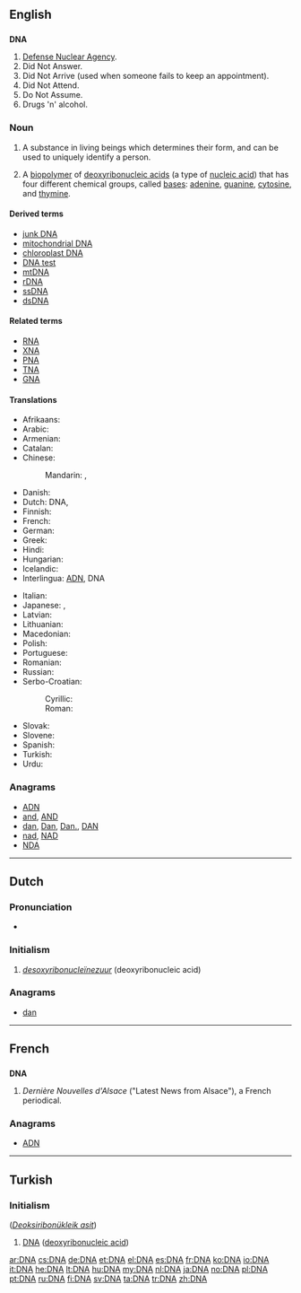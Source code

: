 {{also|dna}}
==English==
{{wikipedia}}

==={{initialism-old|en}}===
'''DNA'''

# [[w:Defense Nuclear Agency|Defense Nuclear Agency]].
# Did Not Answer.
# Did Not Arrive (used when someone fails to keep an appointment).
# Did Not Attend.
# Do Not Assume.
# Drugs 'n' alcohol.

===Noun===
{{en-noun|-}}

# A substance  in living beings which determines their form, and can be used to uniquely identify a person.
# {{biochemistry}} A [[biopolymer]] of [[deoxyribonucleic acid]]s (a type of [[nucleic acid]]) that has four different chemical groups, called [[bases]]: [[adenine]], [[guanine]], [[cytosine]], and [[thymine]].

====Derived terms====
* [[junk DNA]]
* [[mitochondrial DNA]]
* [[chloroplast DNA]]
* [[DNA test]]
* [[mtDNA]]
* [[rDNA]]
* [[ssDNA]]
* [[dsDNA]]

====Related terms====
* [[RNA]]
* [[XNA]]
* [[PNA]]
* [[TNA]]
* [[GNA]]

====Translations====
{{trans-top|abbreviation of deoxyribonucleic acid (see [[deoxyribonucleic acid]] for full forms)}}
* Afrikaans: {{t-|af|DNS}}
* Arabic: {{t-|ar|دنا|f|tr=dinaa|sc=Arab}}
* Armenian: {{t-|hy|ԴՆԹ|tr=DNT’}}
* Catalan: {{t-|ca|ADN}}
* Chinese:
*: Mandarin: {{t|cmn|脫氧核糖核酸|sc=Hani}}, {{t|cmn|脱氧核糖核酸|tr=tuōyǎng hétánghésuān|sc=Hani}}
* Danish: {{t+|da|dna}}
* Dutch: DNA, {{t-|nl|DNZ}}
* Finnish: {{t+|fi|DNA}}
* French: {{t+|fr|ADN|m}}
* German: {{t+|de|DNS|f}}
* Greek: {{t-|el|ΔΝΟ|tr=DNO|sc=Grek}}
* Hindi: {{t-|hi|डीएनए|tr=ḍī'ēn'ē|sc=Deva}}
* Hungarian: {{t+|hu|DNS}}
* Icelandic: {{t-|is|DNA|n}} {{t+|is|DKS|n}}
* Interlingua: [[ADN]], DNA
{{trans-mid}}
* Italian: {{t+|it|DNA|m}}
* Japanese: {{t-|ja|ＤＮＡ|tr=dī-enu-ē|sc=Jpan}}, {{t-|ja|ディー・エヌ・エー|tr=dī-enu-ē|sc=Jpan}}
* Latvian: {{t-|lv|DNS}}
* Lithuanian: {{t-|lt|DNR}}
* Macedonian: {{t-|mk|ДНК|f|tr=DNK}}
* Polish: {{t+|pl|DNA}}
* Portuguese: {{t+|pt|ADN}}
* Romanian: {{t-|ro|ADN|m}}
* Russian: {{t+|ru|ДНК|f|tr=de-en-ká}}
* Serbo-Croatian:
*: Cyrillic: {{t-|sh|ДНК|f|sc=Cyrl}}
*: Roman: {{t-|sh|DNK|f}}
* Slovak: {{t-|sk|DNK|f}} {{t-|sl|DNA|n}}
* Slovene: {{t+|sl|DNK}}
* Spanish: {{t+|es|ADN|m}}
* Turkish: {{t+|tr|DNA}}
* Urdu: {{t-|ur|ڈی این اے|tr=ḍī 'ēn 'ē|sc=ur-Arab}}
{{trans-bottom}}

===Anagrams===
* [[ADN#English|ADN]]
* [[and#English|and]], [[AND#English|AND]]
* [[dan#English|dan]], [[Dan#English|Dan]], [[Dan.#English|Dan.]], [[DAN#English|DAN]]
* [[nad#English|nad]], [[NAD#English|NAD]]
* [[NDA#English|NDA]]

----

==Dutch==

===Pronunciation===
* {{audio|Nl-DNA.ogg|Audio}}

===Initialism===
{{head|nl|initialism}}

# ''[[desoxyribonucleïnezuur]]'' (deoxyribonucleic acid)

===Anagrams===
* [[dan#Dutch|dan]]

----

==French==

==={{abbreviation-old|fr}}===
'''DNA'''

# ''Dernière Nouvelles d'Alsace'' ("Latest News from Alsace"), a French periodical.

===Anagrams===
* [[ADN#French|ADN]]

----

==Turkish==

===Initialism===
{{tr-initialism}} (''[[Deoksiribonükleik asit]]'')

# [[#English|DNA]] ([[deoxyribonucleic acid]])

[[ar:DNA]]
[[cs:DNA]]
[[de:DNA]]
[[et:DNA]]
[[el:DNA]]
[[es:DNA]]
[[fr:DNA]]
[[ko:DNA]]
[[io:DNA]]
[[it:DNA]]
[[he:DNA]]
[[lt:DNA]]
[[hu:DNA]]
[[my:DNA]]
[[nl:DNA]]
[[ja:DNA]]
[[no:DNA]]
[[pl:DNA]]
[[pt:DNA]]
[[ru:DNA]]
[[fi:DNA]]
[[sv:DNA]]
[[ta:DNA]]
[[tr:DNA]]
[[zh:DNA]]